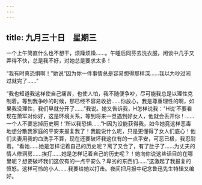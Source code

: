 ```yaml
---
---
---
```

title: 九月三十日　星期三
---




一个上午简直什么也不想干，烦躁烦躁……。午睡后同芬去洗衣服，闲谈中几乎又弄得不快，总是我不好，对她总是要求太多！

“我有时真恐惧啊！”她说“因为你一件事情总是容易想得那样深……我以为吵过闹过就完了……”

“我也知道我这样使自己痛苦，也使人怕，我不随便争吵，尽可能我总是以理性克制着。等到我争吵的时候，那已经不容易收拾……你放心，我是尊重理性的啊，如果我没理性，我们早就分开了……”我说。她又告诉我，H怎样说我："H说‘不要看现在萧军对你好，这是环境关系，等到将来一旦遇到好女人，他就会丢开你！……一个人不要忘掉历史啊！’所以我恐惧……”H因为没能获得我，如今她竟这样恶毒地想分散我家庭的平安来报复我了！我能说什么呢，只是更懂得了女人们底心！他们夫妻用我的血洗手不算，现在还要破坏我这仅有的一点平安，可恶已极，我忍耐着。“看她……她是怎样记着自己的历史呢？离了又合了，有了肚子了……为丈夫的情人修洞房……挨打……她是怎样记着自己的历史呢？！她向你说这些话目的在哪里呢？想要破坏我们这仅有的一点平安么？卑劣的东西们……”这激起了我报复的愤怒。这样可怜的小人……我要给她以打击。夜间把月报中纪念鲁迅先生特辑又编好。